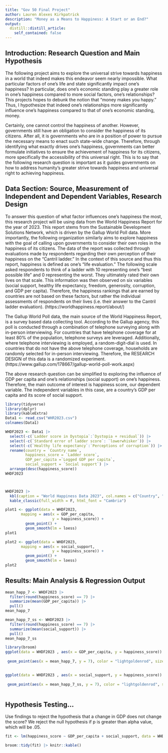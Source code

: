 ```yaml
---
title: "Gov 50 Final Project"
author: Lauren Alexes Kirkpatrick
description: "Money as a Means to Happiness: A Start or an End?"
output:
  distill::distill_article:
    self_contained: false
---
```


## Introduction: Research Question and Main Hypothesis 
The following project aims to explore the universal strive towards happiness in a world that indeed makes this endeavor seem nearly impossible. What particular factors of one's life and state significantly impact one's happiness? In particular, does one's economic standing play a greater role in one's happiness compared to more social factors, one's relationships? This projects hopes to debunk the notion that "money makes you happy." Thus, I hypothesize that indeed one's relationships more significantly influence one's happiness compared to that of one's economic standing, money.

Certainly, one cannot control the happiness of another. However, governments still have an obligation to consider the happiness of its citizens. After all, it is governments who are in a position of power to pursue the necessary means to enact such state-wide change. Therefore, through identifying what exactly drives one's happiness, governments can better formulate initiatives to ensure the achievement of happiness for its citizens, more specifically the accessibility of this universal right. This is to say that the following research question is important as it guides governments on how to address humanity's greater strive towards happiness and universal right to achieving happiness. 

## Data Section: Source, Measurement of Independent and Dependent Variables, Research Design

To answer this question of what factor influences one's happiness the most, this research project will be using data from the World Happiness Report for the year of 2023. This report stems from the Sustainable Development Solutions Network, which is driven by the Gallup World Poll data. More importantly, the following organization similarly aims to explore happiness with the goal of calling upon governments to consider their own roles in the happiness of its citizens. The data of the report was collected through evaluations made by respondents regarding their own perception of their happiness on the "Cantril ladder." In the context of this source and thus this report, happiness is defined as one's "life evaluation." The following scale asked respondents to think of a ladder with 10 representing one's "best possible life" and 0 representing the worst. They ultimately rated their own lives on that scale. This information was then observed on six variables (social support, healthy life expectancy, freedom, generosity, corruption, and GDP per capita). Therefore, the happiness rankings that are earned by countries are not based on these factors, but rather the individual assessments of respondents on their lives (i.e. their answer to the Cantril ladder evaluation). (https://worldhappiness.report/about/)

The Gallup World Poll data, the main source of the World Happiness Report, is a survey based data collecting tool. According to the Gallup agency, this poll is conducted through a combination of telephone surveying along with in-person interviewing. For countries that have telephone coverage for at least 80% of the population, telephone surveys are leveraged. Additionally, where telephone interviewing is employed, a random-digit-dial is used. In countries that do not have the above telephone coverage, households are randomly selected for in-person interviewing. Therefore, the RESEARCH DESIGN of this data is a randomized experiment. (https://www.gallup.com/178667/gallup-world-poll-work.aspx)

The above research question can be simplified to exploring the influence of GDP per capita and one's relationships (social support) on one's happiness. Therefore, the main outcome of interest is happiness score, our dependent variable. The independent variables in this case, are a country's GDP per capita and its score of social support. 


```r
library(tidyverse)
library(dplyr)
library(kableExtra)
Data1 <- read_csv("WHR2023.csv")
colnames(Data1)

WHDF2023 <- Data1 |>
  select(-c(`Ladder score in Dystopia`:`Dystopia + residual`)) |>
  select(-c(`Standard error of ladder score`: `lowerwhisker`)) |>
  select(-c(`Healthy life expectancy`:`Perceptions of corruption`)) |>
  rename(country = `Country name`, 
         happiness_score = `Ladder score`, 
         GDP_per_capita =`Logged GDP per capita`,
         social_support = `Social support`) |>
  arrange(desc(happiness_score)) 
WHDF2023



WHDF2023 |>
  kbl(caption = "World Happiness Data 2023", col.names = c("Country", "Happiness Score", "GDP per capita", "Social Support")) |>
  kable_classic(full_width = F, html_font = "Cambria")

```


```r
plot1 <- ggplot(data = WHDF2023, 
       mapping = aes(x = GDP_per_capita, 
                     y = happiness_score)) +
         geom_point() +
         geom_smooth(lm = loess) 
plot1
```
```r
plot2 <- ggplot(data = WHDF2023, 
       mapping = aes(x = social_support, 
                     y = happiness_score)) +
         geom_point() +
         geom_smooth(lm = loess) 
plot2
```


## Results: Main Analysis & Regression Output 

```r
mean_happ_7 <- WHDF2023 |>
  filter(round(happiness_score) == 7) |>
  summarize(mean(GDP_per_capita)) |>
  pull()
mean_happ_7
```
```r
mean_happ_7_ss <- WHDF2023 |>
  filter(round(happiness_score) == 7) |>
  summarize(mean(social_support)) |>
  pull()
mean_happ_7_ss
```

```r
library(broom)
ggplot(data = WHDF2023 , aes(x = GDP_per_capita, y = happiness_score)) + geom_point(size = 1.5) +
  
 geom_point(aes(x = mean_happ_7, y = 7), color = "lightgoldenrod", size = 4)
             
```
```r
ggplot(data = WHDF2023 , aes(x = social_support, y = happiness_score)) + geom_point(size = 1.5) +
  
 geom_point(aes(x = mean_happ_7_ss, y = 7), color = "lightgoldenrod", size = 4)
             
```

## Hypothesis Testing...
Use findings to reject the hypothesis that a change in GDP does not change the score? We reject the null hypothesis if p is greater than alpha value, which will be .05. 

```r
fit <- lm(happiness_score ~ GDP_per_capita + social_support, data = WHDF2023 )

broom::tidy(fit) |> knitr::kable()  
```









